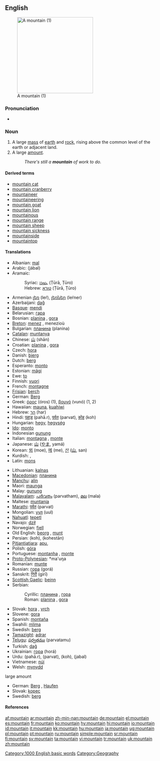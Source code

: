 ==English==
[[Image:Winter_sun_on_Norwegian_mountain.jpg|thumb|right|250px|A mountain (1)]]

===Pronunciation===
*{{audio|en-us-mountain.ogg|Audio (US)}}

===Noun===
{{en-noun}}

# A large [[mass]] of [[earth]] and [[rock]], rising above the common level of the earth or adjacent land.
# A large [[amount]].
#: ''There's still a '''mountain''' of work to do.''

{{wikipedia}}
====Derived terms====
*[[mountain cat]]
*[[mountain cranberry]]
*[[mountaineer]]
*[[mountaineering]]
*[[mountain goat]]
*[[mountain lion]]
*[[mountainous]]
*[[mountain range]]
*[[mountain sheep]]
*[[mountain sickness]]
*[[mountainside]]
*[[mountaintop]]

====Translations====
{{trans-top|large mass of earth and rock}}
*Albanian: [[mal]] {{m}}
*Arabic: {{ARchar|[[جبل|جَبَلٌ]]}} (jábal) {{m}}
*Aramaic:
*:Syriac: [[ܛܘܪܐ]] (Ṭūrā, Ṭūro) {{m}}
*:Hebrew: [[טורא]] (Ṭūrā, Ṭūro) {{m}}
*Armenian [[լեռ]] (leŕ), [[լեռներ]] (leŕner) {{p}}
*Azerbaijani: [[dağ]]
*[[Basque]]: [[mendi]]
*Belarusian: [[гара]]
*Bosnian: [[planina#Bosnian|planina]] {{f}}, [[gora#Bosnian|gora]] {{f}}
*[[Breton]]: [[menez]] {{m}}, menezioù {{p}}
*Bulgarian: [[планина#Bulgarian|планина]] (planina) {{f}}
*[[Catalan]]: [[muntanya]] {{f}}
*Chinese: [[山]] (shān)
*Croatian: [[planina#Croatian|planina]] {{f}}, [[gora#Croatian|gora]] {{f}}
*Czech: [[hora]] {{f}}
*Danish: [[bjerg]]
*Dutch: [[berg]] {{m}}
*Esperanto: [[monto]]
*Estonian: [[mägi]]
*Ewe: [[to]] {{n}}
*Finnish: [[vuori]]
*French: [[montagne]] {{f}}
*[[Frisian]]: [[berch]]
*German: [[Berg]] {{m}}
*Greek: [[όρος]] (óros) {{n}} (1), [[βουνό]] (vunó) {{n}} (1, 2)
*Hawaiian: [[mauna]], [[kuahiwi]]
*Hebrew: [[הר]]  (har)
*Hindi: [[पहाड़]] (pahā.r), [[पर्वत]] (parvat), [[कोह]] (koh)
*Hungarian: [[hegy]], [[hegység]] {{p}}
*[[Ido]]: [[monto]]
*Indonesian [[gunung]]
*Italian: [[montagna]] {{f}}, [[monte]] {{m}}
*Japanese: [[山]] ([[やま]], yamá)
*Korean: [[뫼]] (moe), [[메]] (me), [[산]] ([[山]], san)
*Kurdish: {{KUchar|[[شاخ]]}}, {{KUchar|[[چیا]]}}
*Latin: [[mons]] {{m}}
{{trans-mid}}
*Lithuanian: [[kalnas]] {{m}}
*[[Macedonian]]: [[планина]] {{f}}
*[[Manchu]]: [[alin]]
*Maori: [[maunga]]
*Malay: [[gunung]]
*[[Malayalam]]: [[പര്‍വതം]] (parvatham), [[മല]] (mala)
*Maltese: [[muntanja]] {{f}}
*[[Marathi]]: [[पर्वत]] (parvat)
*Mongolian: [[уул]] (uul)
*[[Nahuatl]]: [[tepetl]]
*Navajo: [[dził]]
*Norwegian: [[fjell]]
*Old English: [[beorg]] {{m}}, [[munt]]
*Persian: {{FAchar|[[کوه]]}} (koh), {{FAchar|[[کوهستان]]}} (kohestān)
*[[Pitjantjatjara]]: [[apu]], {{unicode|[[puḻi]]}}
*Polish: [[góra]] {{f}}
*Portuguese: [[montanha]] {{f}}, [[monte]] {{m}}
*[[Proto-Polynesian]]: *ma'uŋa
*Romanian: [[munte]] {{m}}
*Russian: [[гора]] (gorá) {{f}}
*Sanskrit: [[गिरी]] (girī)
*[[Scottish Gaelic]]: [[beinn]] {{f}}
*Serbian:
*:Cyrillic: [[планина#Serbian|планина]] {{f}}, [[гора#Serbian|гора]] {{f}}
*:Roman: [[planina#Serbian|planina]] {{f}}, [[gora#Serbian|gora]] {{f}}
*Slovak: [[hora]] {{f}}, [[vrch]] {{m}}
*Slovene: [[gora]] {{f}}
*Spanish: [[montaña]] {{f}}
*Swahili: [[mlima]]
*Swedish: [[berg]] {{n}}
*[[Tamazight]]: [[adrar]] {{m}}
*[[Telugu]]: [[పర్వతము]] (parvatamu)
*Turkish: [[dağ]]
*Ukrainian: [[гора]] (horá) {{f}}
*Urdu: {{URchar|[[پہاڑ]]}} (pahā.r), {{URchar|[[پروت]]}} (parvat), {{URchar|[[کوہ]]}} (koh), {{URchar|[[حبل]]}} (jabal)
*Vietnamese: [[núi]]
*Welsh: [[mynydd]]
{{trans-bottom}}

;large amount
*German: [[Berg]] {{m}}, [[Haufen]] {{m}}
*Slovak: [[kopec]] {{m}}
*Swedish: [[berg]] {{n}}

====References====
{{R:Century 1911}}
{{R:Webster 1913}}

[[Category:1000 English basic words]]
[[Category:Geography]]

[[af:mountain]]
[[ar:mountain]]
[[zh-min-nan:mountain]]
[[de:mountain]]
[[el:mountain]]
[[es:mountain]]
[[fr:mountain]]
[[ko:mountain]]
[[hy:mountain]]
[[hi:mountain]]
[[io:mountain]]
[[id:mountain]]
[[it:mountain]]
[[kk:mountain]]
[[hu:mountain]]
[[ja:mountain]]
[[ug:mountain]]
[[pl:mountain]]
[[pt:mountain]]
[[ru:mountain]]
[[simple:mountain]]
[[sr:mountain]]
[[fi:mountain]]
[[sv:mountain]]
[[ta:mountain]]
[[vi:mountain]]
[[tr:mountain]]
[[uk:mountain]]
[[zh:mountain]]